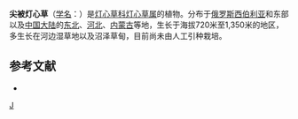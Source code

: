 {{Speciesbox 
| taxon = Juncus turczaninowii
| authority = (Buchen.) V. Krecz.
| subdivision_ranks =[[变种|变种]]
| subdivision =
* 尖被灯心草 ''J. t.'' var. ''turczaninowii''
* [[热河灯心草|热河灯心草]] ''J. t.'' var. ''jeholensis''
}}

'''尖被灯心草'''（[[学名|学名]]：{{lang|la|''Juncus turczaninowii''}}）是[[灯心草科|灯心草科]][[灯心草属|灯心草属]]的植物。分布于[[俄罗斯|俄罗斯]][[西伯利亚|西伯利亚]]和东部以及[[中国大陆|中国大陆]]的[[中国东北地区|东北]]、[[河北|河北]]、[[内蒙古|内蒙古]]等地，生长于海拔720米至1,350米的地区，多生长在河边湿草地以及沼泽草甸，目前尚未由人工引种栽培。

== 参考文献 ==
<div class="references-small">
* {{cite web| url =http://www.bioinfo.cn/db05/KmzwSpecies.php?action=view&id=25191| title =尖被灯心草（原变种）| work =《中国高等植物数据库全库》| publisher =中国科学院微生物研究所| author =昆明植物研究所| accessdate =2009-02-25| deadurl =yes| archiveurl =https://web.archive.org/web/20160305043602/http://www.bioinfo.cn/db05/KmzwSpecies.php?action=view&id=25191| archivedate =2016-03-05}}
</div>
{{Taxonbar|from=Q11038874}}

[[Category:灯心草属|J]]


{{植物小作品}}
